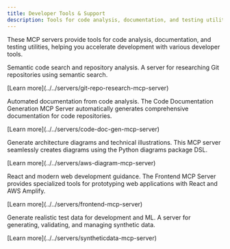 ```yaml
---
title: Developer Tools & Support
description: Tools for code analysis, documentation, and testing utilities.
---
```



These MCP servers provide tools for code analysis, documentation, and testing utilities, helping you accelerate development with various developer tools.

<CardGrid>
  <Card title="Git Repo Research MCP Server" icon="github">
    <div>
      <p>Semantic code search and repository analysis. A server for researching Git repositories using semantic search.</p>
      <p class="tool-details">[Learn more](../../servers/git-repo-research-mcp-server)</p>
      <Badge text="Code Research" size="small"/>
    </div>
  </Card>

  <Card title="Code Documentation Generation MCP Server" icon="document">
    <div>
      <p>Automated documentation from code analysis. The Code Documentation Generation MCP Server automatically generates comprehensive documentation for code repositories.</p>
      <p class="tool-details">[Learn more](../../servers/code-doc-gen-mcp-server)</p>
      <Badge text="Documentation" size="small"/>
    </div>
  </Card>

  <Card title="AWS Diagram MCP Server" icon="pen">
    <div>
      <p>Generate architecture diagrams and technical illustrations. This MCP server seamlessly creates diagrams using the Python diagrams package DSL.</p>
      <p class="tool-details">[Learn more](../../servers/aws-diagram-mcp-server)</p>
      <Badge text="Diagramming" size="small"/>
    </div>
  </Card>

  <Card title="Frontend MCP Server" icon="figma">
    <div>
      <p>React and modern web development guidance. The Frontend MCP Server provides specialized tools for prototyping web applications with React and AWS Amplify.</p>
      <p class="tool-details">[Learn more](../../servers/frontend-mcp-server)</p>
      <Badge text="Frontend" size="small"/>
    </div>
  </Card>

  <Card title="Synthetic Data MCP Server" icon="seti:csv">
    <div>
      <p>Generate realistic test data for development and ML. A server for generating, validating, and managing synthetic data.</p>
      <p class="tool-details">[Learn more](../../servers/syntheticdata-mcp-server)</p>
      <Badge text="Synthetic Data" size="small"/>
    </div>
  </Card>
</CardGrid>
